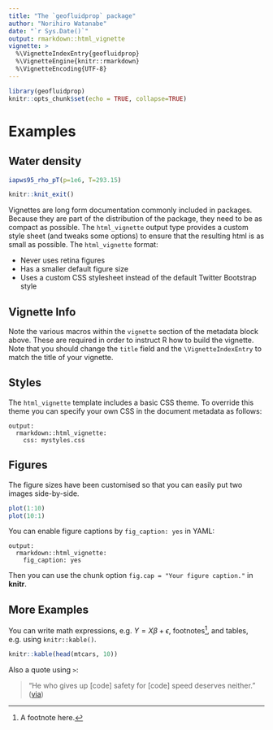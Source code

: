 ```yaml
---
title: "The `geofluidprop` package"
author: "Norihiro Watanabe"
date: "`r Sys.Date()`"
output: rmarkdown::html_vignette
vignette: >
  %\VignetteIndexEntry{geofluidprop}
  %\VignetteEngine{knitr::rmarkdown}
  %\VignetteEncoding{UTF-8}
---
```



```r
library(geofluidprop)
knitr::opts_chunk$set(echo = TRUE, collapse=TRUE)
```


# Examples

## Water density

```r
iapws95_rho_pT(p=1e6, T=293.15)
```



```r
knitr::knit_exit()
```


Vignettes are long form documentation commonly included in packages. Because they are part of the distribution of the package, they need to be as compact as possible. The `html_vignette` output type provides a custom style sheet (and tweaks some options) to ensure that the resulting html is as small as possible. The `html_vignette` format:

- Never uses retina figures
- Has a smaller default figure size
- Uses a custom CSS stylesheet instead of the default Twitter Bootstrap style

## Vignette Info

Note the various macros within the `vignette` section of the metadata block above. These are required in order to instruct R how to build the vignette. Note that you should change the `title` field and the `\VignetteIndexEntry` to match the title of your vignette.

## Styles

The `html_vignette` template includes a basic CSS theme. To override this theme you can specify your own CSS in the document metadata as follows:

    output: 
      rmarkdown::html_vignette:
        css: mystyles.css

## Figures

The figure sizes have been customised so that you can easily put two images side-by-side. 

```r
plot(1:10)
plot(10:1)
```

You can enable figure captions by `fig_caption: yes` in YAML:

    output:
      rmarkdown::html_vignette:
        fig_caption: yes

Then you can use the chunk option `fig.cap = "Your figure caption."` in **knitr**.

## More Examples

You can write math expressions, e.g. $Y = X\beta + \epsilon$, footnotes^[A footnote here.], and tables, e.g. using `knitr::kable()`.

```r
knitr::kable(head(mtcars, 10))
```

Also a quote using `>`:

> "He who gives up [code] safety for [code] speed deserves neither."
([via](https://twitter.com/hadleywickham/status/504368538874703872))
